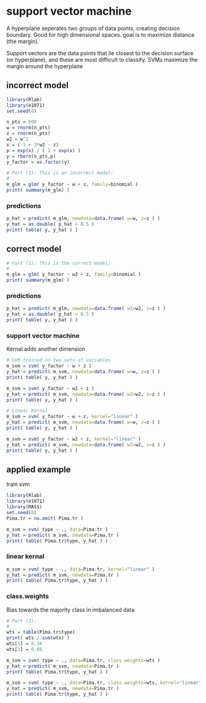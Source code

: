 # support vector machine

A hyperplane seperates two groups of data points, creating decision boundary. Good for high dimensional spaces. goal is to maximize distance (the margin). 

Support vectors are the data points that lie closest to the decision surface (or hyperplane), and these are most difficult to classify. SVMs maximize the margin around the hyperplane

## incorrect model

```r

library(Rlab)
library(e1071)
set.seed(0)

n_pts = 500
w = rnorm(n_pts)
z = rnorm(n_pts)
w2 = w^2
x = (-1 + 3*w2 - z)
p = exp(x) / ( 1 + exp(x) )
y = rbern(n_pts,p)
y_factor = as.factor(y)

# Part (1): This is an incorrect model:
# 
m_glm = glm( y_factor ~ w + z, family=binomial )
print( summary(m_glm) )

```
### predictions

```r
p_hat = predict( m_glm, newdata=data.frame( w=w, z=z ) )
y_hat = as.double( p_hat > 0.5 )
print( table( y, y_hat ) )
```

## correct model

```r
# Part (1): This is the correct model:
#
m_glm = glm( y_factor ~ w2 + z, family=binomial )
print( summary(m_glm) )

```

### predictions

```r
p_hat = predict( m_glm, newdata=data.frame( w2=w2, z=z ) )
y_hat = as.double( p_hat > 0.5 )
print( table( y, y_hat ) )

```

### support vector machine

Kernal adds another dimension

```r

# SVM trained on two sets of variables
m_svm = svm( y_factor ~ w + z )
y_hat = predict( m_svm, newdata=data.frame( w=w, z=z ) )
print( table( y, y_hat ) )

m_svm = svm( y_factor ~ w2 + z )
y_hat = predict( m_svm, newdata=data.frame( w2=w2, z=z ) )
print( table( y, y_hat ) )

# Linear Kernal
m_svm = svm( y_factor ~ w + z, kernel="linear" )
y_hat = predict( m_svm, newdata=data.frame( w=w, z=z ) )
print( table( y, y_hat ) )

m_svm = svm( y_factor ~ w2 + z, kernel="linear" )
y_hat = predict( m_svm, newdata=data.frame( w2=w2, z=z ) )
print( table( y, y_hat ) )

```

## applied example

train svm

```r
library(Rlab)
library(e1071)
library(MASS)
set.seed(0)
Pima.tr = na.omit( Pima.tr )

m_svm = svm( type ~ ., data=Pima.tr )
y_hat = predict( m_svm, newdata=Pima.tr )
print( table( Pima.tr$type, y_hat ) )

```

### linear kernal

```r

m_svm = svm( type ~ ., data=Pima.tr, kernel="linear" )
y_hat = predict( m_svm, newdata=Pima.tr )
print( table( Pima.tr$type, y_hat ) )


```
### class.weights

Bias towards the majority class in imbalanced data

```r
# Part (2):
#
wts = table(Pima.tr$type)
print( wts / sum(wts) )
wts[1] = 0.34
wts[2] = 0.66

m_svm = svm( type ~ ., data=Pima.tr, class.weights=wts )
y_hat = predict( m_svm, newdata=Pima.tr )
print( table( Pima.tr$type, y_hat ) )

m_svm = svm( type ~ ., data=Pima.tr, class.weights=wts, kernel="linear" )
y_hat = predict( m_svm, newdata=Pima.tr )
print( table( Pima.tr$type, y_hat ) )

```

